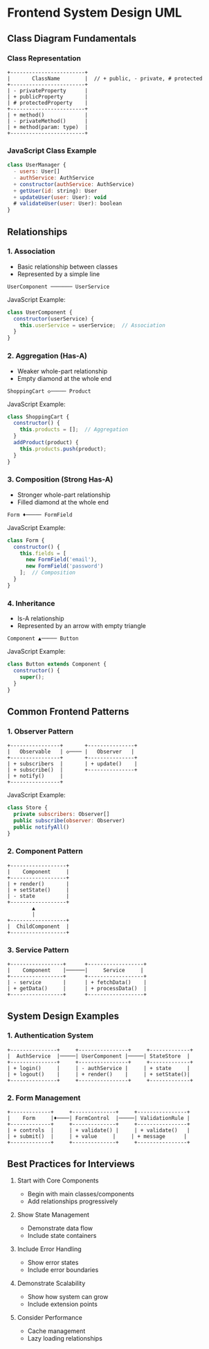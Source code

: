 # Frontend System Design UML

## Class Diagram Fundamentals

### Class Representation
```
+------------------------+
|       ClassName        |  // + public, - private, # protected
+------------------------+
| - privateProperty      |
| + publicProperty       |
| # protectedProperty    |
+------------------------+
| + method()             |
| - privateMethod()      |
| + method(param: type)  |
+------------------------+
```

### JavaScript Class Example
```javascript
class UserManager {
  - users: User[]
  - authService: AuthService
  + constructor(authService: AuthService)
  + getUser(id: string): User
  + updateUser(user: User): void
  # validateUser(user: User): boolean
}
```

## Relationships

### 1. Association
- Basic relationship between classes
- Represented by a simple line
```
UserComponent ─────── UserService
```

JavaScript Example:
```javascript
class UserComponent {
  constructor(userService) {
    this.userService = userService;  // Association
  }
}
```

### 2. Aggregation (Has-A)
- Weaker whole-part relationship
- Empty diamond at the whole end
```
ShoppingCart ◇───── Product
```

JavaScript Example:
```javascript
class ShoppingCart {
  constructor() {
    this.products = [];  // Aggregation
  }
  addProduct(product) {
    this.products.push(product);
  }
}
```

### 3. Composition (Strong Has-A)
- Stronger whole-part relationship
- Filled diamond at the whole end
```
Form ♦───── FormField
```

JavaScript Example:
```javascript
class Form {
  constructor() {
    this.fields = [
      new FormField('email'),
      new FormField('password')
    ];  // Composition
  }
}
```

### 4. Inheritance
- Is-A relationship
- Represented by an arrow with empty triangle
```
Component ▲───── Button
```

JavaScript Example:
```javascript
class Button extends Component {
  constructor() {
    super();
  }
}
```

## Common Frontend Patterns

### 1. Observer Pattern
```
+----------------+       +---------------+
|   Observable   | ◇──── |   Observer   |
+----------------+       +---------------+
| + subscribers  |       | + update()    |
| + subscribe()  |       +---------------+
| + notify()     |
+----------------+
```

JavaScript Example:
```javascript
class Store {
  private subscribers: Observer[]
  public subscribe(observer: Observer)
  public notifyAll()
}
```

### 2. Component Pattern
```
+------------------+
|    Component     |
+------------------+
| + render()       |
| + setState()     |
| - state          |
+------------------+
        ▲
        |
+------------------+
|  ChildComponent  |
+------------------+
```

### 3. Service Pattern
```
+-----------------+      +------------------+
|    Component    |──────|     Service     |
+-----------------+      +------------------+
| - service       |      | + fetchData()    |
| + getData()     |      | + processData()  |
+-----------------+      +------------------+
```

## System Design Examples

### 1. Authentication System
```
+---------------+     +----------------+     +-------------+
|  AuthService  |─────| UserComponent |─────| StateStore  |
+---------------+     +----------------+     +-------------+
| + login()     |     | - authService |     | + state     |
| + logout()    |     | + render()    |     | + setState()|
+---------------+     +----------------+     +-------------+
```

### 2. Form Management
```
+-------------+     +--------------+     +----------------+
|    Form     |♦────| FormControl  |─────| ValidationRule |
+-------------+     +--------------+     +----------------+
| + controls  |     | + validate() |     | + validate()   |
| + submit()  |     | + value     |     | + message      |
+-------------+     +--------------+     +----------------+
```

## Best Practices for Interviews

1. Start with Core Components
   - Begin with main classes/components
   - Add relationships progressively

2. Show State Management
   - Demonstrate data flow
   - Include state containers

3. Include Error Handling
   - Show error states
   - Include error boundaries

4. Demonstrate Scalability
   - Show how system can grow
   - Include extension points

5. Consider Performance
   - Cache management
   - Lazy loading relationships